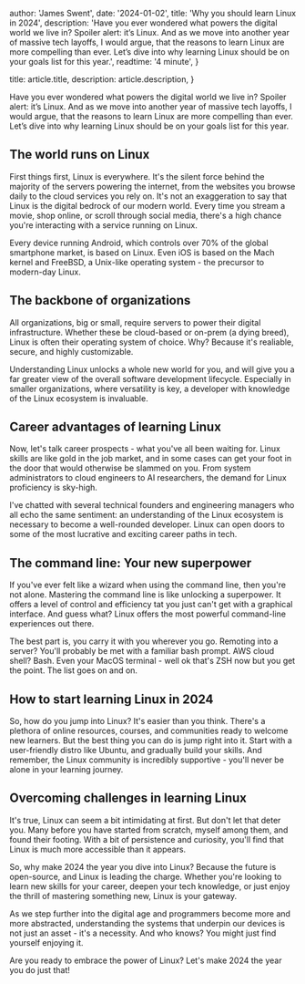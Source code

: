 
  author: 'James Swent',
  date: '2024-01-02',
  title: 'Why you should learn Linux in 2024',
  description:
    'Have you ever wondered what powers the digital world we live in? Spoiler alert: it’s Linux. And as we move into another year of massive tech layoffs, I would argue, that the reasons to learn Linux are more compelling than ever. Let’s dive into why learning Linux should be on your goals list for this year.',
  readtime: '4 minute',
}

  title: article.title,
  description: article.description,
}


Have you ever wondered what powers the digital world we live in? Spoiler alert: it’s Linux. And as we move into another year of massive tech layoffs, I would argue, that the reasons to learn Linux are more compelling than ever. Let’s dive into why learning Linux should be on your goals list for this year.

## The world runs on Linux

First things first, Linux is everywhere. It's the silent force behind the majority of the servers powering the internet, from the websites you browse daily to the cloud services you rely on. It's not an exaggeration to say that Linux is the digital bedrock of our modern world. Every time you stream a movie, shop online, or scroll through social media, there's a high chance you're interacting with a service running on Linux.

Every device running Android, which controls over 70% of the global smartphone market, is based on Linux. Even iOS is based on the Mach kernel and FreeBSD, a Unix-like operating system - the precursor to modern-day Linux.

## The backbone of organizations

All organizations, big or small, require servers to power their digital infrastructure. Whether these be cloud-based or on-prem (a dying breed), Linux is often their operating system of choice. Why? Because it's realiable, secure, and highly customizable.

Understanding Linux unlocks a whole new world for you, and will give you a far greater view of the overall software development lifecycle. Especially in smaller organizations, where versatility is key, a developer with knowledge of the Linux ecosystem is invaluable.

## Career advantages of learning Linux

Now, let's talk career prospects - what you've all been waiting for. Linux skills are like gold in the job market, and in some cases can get your foot in the door that would otherwise be slammed on you. From system administrators to cloud engineers to AI researchers, the demand for Linux proficiency is sky-high.

I've chatted with several technical founders and engineering managers who all echo the same sentiment: an understanding of the Linux ecosystem is necessary to become a well-rounded developer. Linux can open doors to some of the most lucrative and exciting career paths in tech.

## The command line: Your new superpower

If you've ever felt like a wizard when using the command line, then you're not alone. Mastering the command line is like unlocking a superpower. It offers a level of control and efficiency tat you just can't get with a graphical interface. And guess what? Linux offers the most powerful command-line experiences out there.

The best part is, you carry it with you wherever you go. Remoting into a server? You'll probably be met with a familiar bash prompt. AWS cloud shell? Bash. Even your MacOS terminal - well ok that's ZSH now but you get the point. The list goes on and on.

## How to start learning Linux in 2024

So, how do you jump into Linux? It's easier than you think. There's a plethora of online resources, courses, and communities ready to welcome new learners. But the best thing you can do is jump right into it. Start with a user-friendly distro like Ubuntu, and gradually build your skills. And remember, the Linux community is incredibly supportive - you'll never be alone in your learning journey.

## Overcoming challenges in learning Linux

It's true, Linux can seem a bit intimidating at first. But don't let that deter you. Many before you have started from scratch, myself among them, and found their footing. With a bit of persistence and curiosity, you'll find that Linux is much more accessible than it appears.

So, why make 2024 the year you dive into Linux? Because the future is open-source, and Linux is leading the charge. Whether you're looking to learn new skills for your career, deepen your tech knowledge, or just enjoy the thrill of mastering something new, Linux is your gateway.

As we step further into the digital age and programmers become more and more abstracted, understanding the systems that underpin our devices is not just an asset - it's a necessity. And who knows? You might just find yourself enjoying it.

Are you ready to embrace the power of Linux? Let's make 2024 the year you do just that!

